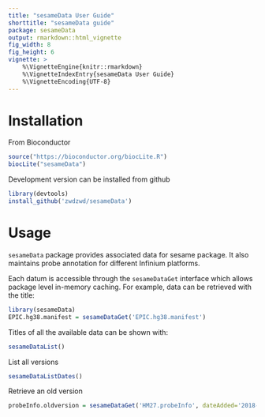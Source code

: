 ```yaml
---
title: "sesameData User Guide"
shorttitle: "sesameData guide"
package: sesameData
output: rmarkdown::html_vignette
fig_width: 8
fig_height: 6
vignette: >
    %\VignetteEngine{knitr::rmarkdown}
    %\VignetteIndexEntry{sesameData User Guide}
    %\VignetteEncoding{UTF-8}
---
```


# Installation

From Bioconductor
```r
source("https://bioconductor.org/biocLite.R")
biocLite("sesameData")
```

Development version can be installed from github
```r
library(devtools)
install_github('zwdzwd/sesameData')
```

# Usage

`sesameData` package provides associated data for sesame package. It also 
maintains probe annotation for different Infinium platforms.

Each datum is accessible through the `sesameDataGet` interface which allows
package level in-memory caching. For example, data can be retrieved with the
title: 
```r
library(sesameData)
EPIC.hg38.manifest = sesameDataGet('EPIC.hg38.manifest')
```

Titles of all the available data can be shown with:
```r
sesameDataList()
```
List all versions
```r
sesameDataListDates()
```

Retrieve an old version
```r
probeInfo.oldversion = sesameDataGet('HM27.probeInfo', dateAdded='2018-05-02')
```
